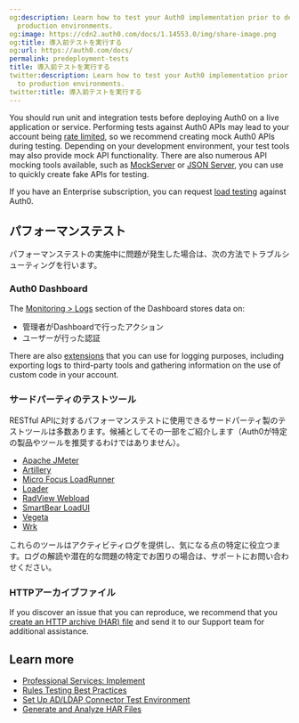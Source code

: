```yaml
---
og:description: Learn how to test your Auth0 implementation prior to deployment to
  production environments.
og:image: https://cdn2.auth0.com/docs/1.14553.0/img/share-image.png
og:title: 導入前テストを実行する
og:url: https://auth0.com/docs/
permalink: predeployment-tests
title: 導入前テストを実行する
twitter:description: Learn how to test your Auth0 implementation prior to deployment
  to production environments.
twitter:title: 導入前テストを実行する
---
```


You should run unit and integration tests before deploying Auth0 on a live application or service. Performing tests against Auth0 APIs may lead to your account being [rate limited](/docs/troubleshoot/customer-support/operational-policies/rate-limit-policy), so we recommend creating mock Auth0 APIs during testing. Depending on your development environment, your test tools may also provide mock API functionality. There are also numerous API mocking tools available, such as [MockServer](http://www.mock-server.com/) or [JSON Server](https://github.com/typicode/json-server), you can use to quickly create fake APIs for testing.

If you have an Enterprise subscription, you can request [load testing](/docs/troubleshoot/customer-support/operational-policies/load-testing-policy) against Auth0.

## パフォーマンステスト

パフォーマンステストの実施中に問題が発生した場合は、次の方法でトラブルシューティングを行います。

### Auth0 Dashboard

The [Monitoring > Logs](https://manage.auth0.com/#/logs) section of the Dashboard stores data on:

* 管理者がDashboardで行ったアクション
* ユーザーが行った認証

There are also [extensions](/docs/customize/extensions) that you can use for logging purposes, including exporting logs to third-party tools and gathering information on the use of custom code in your account.

### サードパーティのテストツール

RESTful APIに対するパフォーマンステストに使用できるサードパーティ製のテストツールは多数あります。候補としてその一部をご紹介します（Auth0が特定の製品やツールを推奨するわけではありません）。

* [Apache JMeter](http://jmeter.apache.org/)
* [Artillery](https://artillery.io/)
* [Micro Focus LoadRunner](https://www.radview.com/)
* [Loader](https://loader.io/)
* [RadView Webload](https://www.radview.com/)
* [SmartBear LoadUI](https://smartbear.com/)
* [Vegeta](https://github.com/tsenart/vegeta)
* [Wrk](https://github.com/wg/wrk)

これらのツールはアクティビティログを提供し、気になる点の特定に役立つます。ログの解読や潜在的な問題の特定でお困りの場合は、サポートにお問い合わせください。

### HTTPアーカイブファイル

If you discover an issue that you can reproduce, we recommend that you [create an HTTP archive (HAR) file](/docs/troubleshoot/troubleshooting-tools/generate-and-analyze-har-files) and send it to our Support team for additional assistance.

## Learn more

* [Professional Services: Implement](/docs/get-started/professional-services/implement)
* [Rules Testing Best Practices](/docs/rules-best-practices/rules-testing-best-practices)
* [Set Up AD/LDAP Connector Test Environment](/docs/authenticate/identity-providers/enterprise-identity-providers/active-directory-ldap/ad-ldap-connector/ad-ldap-connector-test-environment)
* [Generate and Analyze HAR Files](/docs/troubleshoot/troubleshooting-tools/generate-and-analyze-har-files)